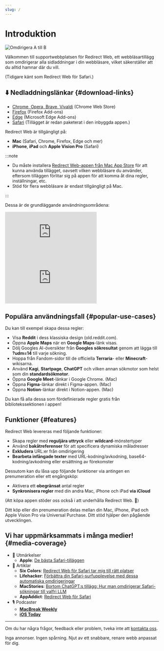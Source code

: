 ```yaml
---
slug: /
---
```



# Introduktion

<div style={{display: "flex", flexDirection: "column", alignItems: "flex-start", marginBottom: "25px"}}>
  <img src={useBaseUrl("img/redirect-a-to-b.png")} style={{display: "block", minWidth: "360px", maxWidth: "500px", width: "100%", height: "auto", marginBottom: "25px"}} alt="Omdirigera A till B" />
  <ExtensionStoreLinks />
</div>

Välkommen till supportwebbplatsen för Redirect Web, ett webbläsartillägg som omdirigerar alla sidladdningar i din webbläsare, vilket säkerställer att du alltid hamnar där du vill.

(Tidigare känt som Redirect Web för Safari.)

## ⬇️ Nedladdningslänkar {#download-links}

- [Chrome, Opera, Brave, Vivaldi](https://chromewebstore.google.com/detail/ffglckbhfbfmdkefdmjbhpnffkcmlhdh) (Chrome Web Store)
- [Firefox](https://addons.mozilla.org/firefox/addon/redirect-web/) (Firefox Add-ons)
- [Edge](https://microsoftedge.microsoft.com/addons/detail/hmfkakfdccgdpgemaicfgngnmflefpga) (Microsoft Edge Add-ons)
- [Safari](https://apps.apple.com/app/id1571283503) (Tillägget är redan paketerat i den inbyggda appen.)

Redirect Web är tillgängligt på:

- **Mac** (Safari, Chrome, Firefox, Edge och mer)
- **iPhone**, **iPad** och **Apple Vision Pro** (Safari)

:::note

- Du måste installera [Redirect Web-appen från Mac App Store](https://apps.apple.com/app/id1571283503) för att kunna använda tillägget, oavsett vilken webbläsare du använder, eftersom tilläggen förlitar sig på appen för att komma åt dina regler, inställningar, etc.
- Stöd för flera webbläsare är endast tillgängligt på Mac.

:::

Dessa är de grundläggande användningsområdena:

<iframe style={{width:"100%", aspectRatio:"9/16", height:"auto", maxHeight:"60vh", maxWidth:"35vh"}} src="https://www.youtube.com/embed/NaQ5X-v-qJU" title="iOS Demo Video (YouTube)" frameborder="0" allow="accelerometer; autoplay; clipboard-write; encrypted-media; gyroscope; picture-in-picture; web-share" allowfullscreen></iframe>

<iframe style={{width:"100%", aspectRatio:"17/9", height:"auto", maxHeight:"100vh"}} src="https://www.youtube.com/embed/5eU89Gu73SQ" title="macOS Demo Video (YouTube)" frameborder="0" allow="accelerometer; autoplay; clipboard-write; encrypted-media; gyroscope; picture-in-picture; web-share" allowfullscreen></iframe>

## Populära användningsfall {#popular-use-cases}

Du kan till exempel skapa dessa regler:

- Visa **Reddit** i dess klassiska design (old.reddit.com).
- Öppna **Apple Maps** när en **Google Maps**-länk visas.
- Dölj Googles AI-översikter från **Googles sökresultat** genom att lägga till **?udm=14** till varje sökning.
- Hoppa från Fandom-sidor till de officiella **Terraria**- eller **Minecraft**-wikisarna.
- Använd **Kagi**, **Startpage**, **ChatGPT** och vilken annan sökmotor som helst som din **standardsökmotor**.
- Öppna **Google Meet**-länkar i Google Chrome. (Mac)
- Öppna **Figma**-länkar direkt i Figma-appen. (Mac)
- Öppna **Notion**-länkar direkt i Notion-appen. (Mac)

Du kan få alla dessa som fördefinierade regler gratis från bibliotekssektionen i appen!

## Funktioner {#features}

Redirect Web levereras med följande funktioner:

- Skapa regler med **reguljära uttryck** eller **wildcard**-mönstertyper
- Använd **bakåtreferenser** för att specificera dynamiska måladresser
- **Exkludera** URL:er från omdirigering
- **Bearbeta infångade texter** med URL-kodning/avkodning, base64-kodning/avkodning eller ersättning av förekomster

Dessutom kan du låsa upp följande funktioner via antingen en prenumeration eller ett engångsköp:

- Aktivera ett **obegränsat** antal regler
- **Synkronisera regler** med din andra Mac, iPhone och iPad **via iCloud**

(Att köpa appen stöder oss också i att underhålla Redirect Web. 🙏)

Ditt köp eller din prenumeration delas mellan din Mac, iPhone, iPad och Apple Vision Pro via Universal Purchase. Ditt stöd hjälper den pågående utvecklingen.

## Vi har uppmärksammats i många medier! {#media-coverage}

* 🏅 Utmärkelser
    * **Apple**: [De bästa Safari-tilläggen](https://apps.apple.com/us/story/id1377753262)
* 📰 Artiklar
    * **Six Colors**: [Redirect Web för Safari tar mig till rätt platser](https://sixcolors.com/post/2022/11/redirect-web-for-safari-takes-me-to-the-right-places/)
    * **Lifehacker**: [Förbättra din Safari-surfupplevelse med dessa automatiska omdirigeringar](https://lifehacker.com/improve-your-safari-browsing-experience-with-these-auto-1849812013)
    * **MacStories**: [Bortom ChatGPT:s tillägg: Hur man omdirigerar Safari-sökningar till valfri LLM](https://www.macstories.net/tutorials/beyond-chatgpts-extension-how-to-redirect-safari-searches-to-any-llm/)
    * **AppAddict**: [Redirect Web för Safari](https://appaddict.app/post/redirect-web-for-safari)
* 🎙️ Podcaster
    * [**MacBreak Weekly**](https://youtu.be/I251K3L2s88?t=7427)
    * [**iOS Today**](https://youtu.be/cWkwH84b6M4?t=636)

---

Om du har några frågor, feedback eller problem, tveka inte att [kontakta oss](contact-us).

Inga annonser. Ingen spårning. Njut av ett snabbare, renare webb anpassat för dig.
